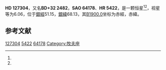 {{Starbox begin
| name = HD 127304
}}
{{Starbox observe
| epoch = [[J2000.0|J2000.0]]
| constell = {{星座名待查}}<ref name=SIMBAD>{{cite web
 | url=http://simbad.u-strasbg.fr/simbad/sim-id?Ident=HR+5422
 | title =Pulsating variable Star
 | publisher=Centre de Données astronomiques de Strasbourg
 | work=SIMBAD
 | accessdate=2012-07-13}}</ref><ref name=DATA>{{cite web
 | url=http://vizier.u-strasbg.fr/viz-bin/VizieR-5?-out.add=.&-source=5050&-corr=PK=HR&-out.max=9999&HR=5422
 | title=VizieR Detailed Page
 | accessdate=2012-07-13
 | archive-date=2016-03-05
 | archive-url=https://web.archive.org/web/20160305212447/http://vizier.u-strasbg.fr/viz-bin/VizieR-5?-out.add=.&-source=5050&-corr=PK=HR&-out.max=9999&HR=5422
 | dead-url=no
 }}</ref>
| 星官 = 
| ra = {{RA|14|29|49.7}}<ref name=SIMBAD /><ref name=DATA />
| dec = {{DEC|+31|47|28}}<ref name=SIMBAD /><ref name=DATA />
| appmag_v = 6.06<ref name=SIMBAD /><ref name=DATA />
}}
{{Starbox character
| class = A0V s<ref name=SIMBAD /><ref name=DATA />
| b-v = -0.03<ref name=SIMBAD /><ref name=DATA />
| u-b = -0.09<ref name=SIMBAD /><ref name=DATA />
| r-i = <ref name=SIMBAD /><ref name=DATA />
| variable = 
}}
{{Starbox astrometry
| radial_v = -0.09
| prop_mo_ra = -9
| parallax = 
| p_error = 
}}
{{Starbox catalog
| names =BD+32 2482，[[SAO星表|SAO]] 64178，[[HD星表|HD]] 127304，[[HR星表|HR]] 5422}}
{{Starbox reference |Simbad=HR+5422}}
{{Starbox end}}

'''HD 127304'''，又名'''BD+32 2482'''，'''SAO 64178'''、'''HR 5422'''，是一颗恒星<ref name=SIMBAD /><ref name=DATA />，视星等为6.06，位于[[銀道座標系|銀經]]51.15，[[銀道座標系|銀緯]]68.13，其[[B1900.0|B1900.0]]坐标为赤經{{RA|14|25|32.6}}，赤緯{{DEC|+32|68.13|10}}。

== 参考文献 ==
{{reflist}}

{{star-stub}}

[[Category:HD和HDE天體|127304]]
[[Category:HR天體|5422]]
[[Category:SAO天體|64178]]
[[Category:牧夫座|Category:牧夫座]]